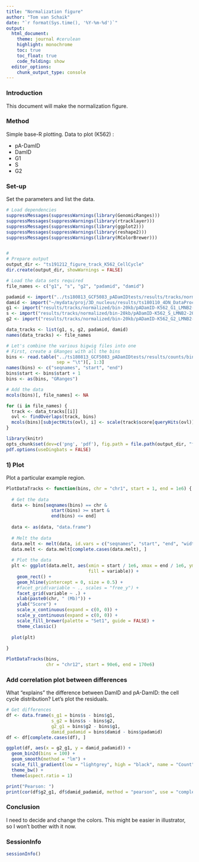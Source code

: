 ```yaml
---
title: "Normalization figure"
author: "Tom van Schaik"
date: "`r format(Sys.time(), '%Y-%m-%d')`"
output: 
  html_document:
    theme: journal #cerulean
    highlight: monochrome
    toc: true
    toc_float: true
    code_folding: show
  editor_options:
    chunk_output_type: console
---
```


### Introduction

This document will make the normalization figure.


### Method

Simple base-R plotting. Data to plot (K562) :

  * pA-DamID
  * DamID
  * G1
  * S
  * G2
  

### Set-up

Set the parameters and list the data.

```r

# Load dependencies
suppressMessages(suppressWarnings(library(GenomicRanges)))
suppressMessages(suppressWarnings(library(rtracklayer)))
suppressMessages(suppressWarnings(library(ggplot2)))
suppressMessages(suppressWarnings(library(reshape2)))
suppressMessages(suppressWarnings(library(RColorBrewer)))


# 
# Prepare output
output_dir <- "ts191212_figure_track_K562_CellCycle"
dir.create(output_dir, showWarnings = FALSE)

# Load the data sets required
file_names <- c("g1", "s", "g2", "padamid", "damid")

padamid <- import("../ts180813_GCF5083_pADamIDtests/results/tracks/normalized/bin-20kb/K562_LMNB2-20kb-combined.bw")
damid <- import("~/mydata/proj/3D_nucleus/results/ts180110_4DN_DataProcessing/results/tracks/normalized/bin-20kb/K562_LMNB1-20kb-combined.bw")
g1 <- import("results/tracks/normalized/bin-20kb/pADamID-K562_G1_LMNB2-20kb-combined.bw")
s <- import("results/tracks/normalized/bin-20kb/pADamID-K562_S_LMNB2-20kb-combined.bw")
g2 <- import("results/tracks/normalized/bin-20kb/pADamID-K562_G2_LMNB2-20kb-combined.bw")

data_tracks <- list(g1, s, g2, padamid, damid)
names(data_tracks) <- file_names

# Let's combine the various bigwig files into one
# First, create a GRanges with all the bins
bins <- read.table("../ts180813_GCF5083_pADamIDtests/results/counts/bin-20kb/DamID-Hap1_r1_Dam-20kb.counts.txt.gz",
                   sep = "\t")[, 1:3]
names(bins) <- c("seqnames", "start", "end")
bins$start <- bins$start + 1
bins <- as(bins, "GRanges")

# Add the data
mcols(bins)[, file_names] <- NA 

for (i in file_names) {
  track <- data_tracks[[i]]
  ovl <- findOverlaps(track, bins)
  mcols(bins)[subjectHits(ovl), i] <- scale(track$score[queryHits(ovl)])
}


```

```r
library(knitr)
opts_chunk$set(dev=c('png', 'pdf'), fig.path = file.path(output_dir, "figures/"))
pdf.options(useDingbats = FALSE)
```


### 1) Plot

Plot a particular example region.

```r

PlotDataTracks <- function(bins, chr = "chr1", start = 1, end = 1e6) {
  
  # Get the data
  data <- bins[seqnames(bins) == chr & 
                 start(bins) >= start & 
                 end(bins) <= end]
  
  data <- as(data, "data.frame")
  
  # Melt the data
  data.melt <- melt(data, id.vars = c("seqnames", "start", "end", "width", "strand"))
  data.melt <- data.melt[complete.cases(data.melt), ]
  
  # Plot the data
  plt <- ggplot(data.melt, aes(xmin = start / 1e6, xmax = end / 1e6, ymin = 0, ymax = value,
                               fill = variable)) +
    geom_rect() +
    geom_hline(yintercept = 0, size = 0.5) +
    #facet_grid(variable ~ ., scales = "free_y") +
    facet_grid(variable ~ .) +
    xlab(paste0(chr, " (Mb)")) +
    ylab("Score") +
    scale_x_continuous(expand = c(0, 0)) + 
    scale_y_continuous(expand = c(0, 0)) +
    scale_fill_brewer(palette = "Set1", guide = FALSE) +
    theme_classic()
  
  plot(plt)
  
}

PlotDataTracks(bins, 
               chr = "chr12", start = 90e6, end = 170e6)

```

### Add correlation plot between differences

What "explains" the difference between DamID and pA-DamID: the cell cycle 
distribution? Let's plot the residuals.

```r

# Get differences
df <- data.frame(s_g1 = bins$s - bins$g1,
                 s_g2 = bins$s - bins$g2,
                 g2_g1 = bins$g2 - bins$g1,
                 damid_padamid = bins$damid - bins$padamid)
df <- df[complete.cases(df), ]

ggplot(df, aes(x = g2_g1, y = damid_padamid)) +
  geom_bin2d(bins = 100) +
  geom_smooth(method = "lm") +
  scale_fill_gradient(low = "lightgrey", high = "black", name = "Count") +
  theme_bw() +
  theme(aspect.ratio = 1)

print("Pearson: ")
print(cor(df$g2_g1, df$damid_padamid, method = "pearson", use = "complete"))

```


### Conclusion

I need to decide and change the colors. This might be easier in illustrator, so 
I won't bother with it now.


### SessionInfo

```r

sessionInfo()

```





















